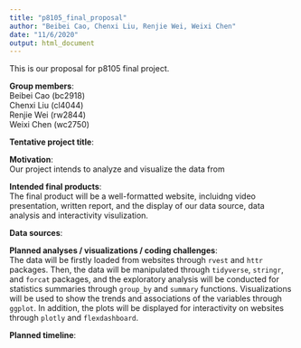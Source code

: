 ```yaml
---
title: "p8105_final_proposal"
author: "Beibei Cao, Chenxi Liu, Renjie Wei, Weixi Chen"
date: "11/6/2020"
output: html_document
---
```


This is our proposal for p8105 final project.

**Group members**:\
Beibei Cao (bc2918)\
Chenxi Liu (cl4044)\
Renjie Wei (rw2844)\
Weixi Chen (wc2750)\

**Tentative project title**:\

**Motivation**:\
Our project intends to analyze and visualize the data from

**Intended final products**:\
The final product will be a well-formatted website, incluidng video presentation, written report, and the display of our data source, data analysis and interactivity visulization.

**Data sources**:\

**Planned analyses / visualizations / coding challenges**:\
The data will be firstly loaded from websites through `rvest` and `httr` packages. Then, the data will be manipulated through `tidyverse`, `stringr`, and `forcat` packages, and the exploratory analysis will be conducted for statistics summaries through `group_by` and `summary` functions. Visualizations will be used to show the trends and associations of the variables through `ggplot`. In addition, the plots will be displayed for interactivity on websites through `plotly` and `flexdashboard`.

**Planned timeline**:\